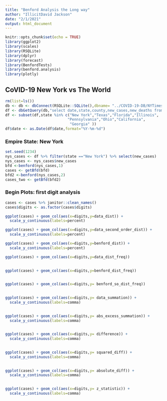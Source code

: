 ```yaml
---
title: "Benford Analysis the Long way"
author: "IllicitDavid Jackson"
date: "2/1/2021"
output: html_document
---
```


```r
knitr::opts_chunk$set(echo = TRUE)
library(ggplot2)
library(scales)
library(RSQLite)
library(dplyr)
library(forecast)
library(BenfordTests)
library(benford.analysis)
library(plotly)
```

## CoVID-19 New York vs The World

```r
rm(list=ls())
db <- db <- dbConnect(RSQLite::SQLite(),dbname= "../COVID-19-DB/NYTimes.sqlite3")
df <- dbGetQuery(db,"select date,state,county,new_cases,new_deaths from COUNTYDAILY")
df <- subset(df,state %in% c("New York","Texas","Florida","Illinois",
                            "Pennsylvania","Ohio","California",
                             "Georgia" ))
df$date <- as.Date(df$date,format="%Y-%m-%d")

```

### Empire State: New York
```r
set.seed(1234)
nys_cases <- df %>% filter(state =="New York") %>% select(new_cases)
nys_cases <- nys_cases$new_cases
bfd <-benford(nys_cases,1)
cases <- getBfd(bfd)
bfd2 <-benford(nys_cases,2)
cases_two <- getBfd(bfd2)
```

### Begin Plots: first digit analysis

```r
cases <- cases %>% janitor::clean_names()
cases$digits <- as.factor(cases$digits)
```
```r
ggplot(cases) + geom_col(aes(x=digits,y=data_dist)) +
  scale_y_continuous(labels=percent)
```
```r
ggplot(cases) + geom_col(aes(x=digits,y=data_second_order_dist)) +
  scale_y_continuous(labels=percent)
```
```r
ggplot(cases) + geom_col(aes(x=digits,y=benford_dist)) +
  scale_y_continuous(labels=percent)
```
```r
ggplot(cases) + geom_col(aes(x=digits,y=data_dist_freq)) 
  
```

```r
ggplot(cases) + geom_col(aes(x=digits,y=benford_dist_freq)) 
  
```

```r
ggplot(cases) + geom_col(aes(x=digits,y= benford_so_dist_freq))
  
```

```r
ggplot(cases) + geom_col(aes(x=digits,y= data_summation)) +
  scale_y_continuous(labels=comma)
  
```

```r
ggplot(cases) + geom_col(aes(x=digits,y= abs_excess_summation)) +
  scale_y_continuous(labels=comma)
  
```

```r
ggplot(cases) + geom_col(aes(x=digits,y= difference)) +
  scale_y_continuous(labels=comma)
  
```

```r
ggplot(cases) + geom_col(aes(x=digits,y= squared_diff)) +
  scale_y_continuous(labels=comma)
  
```

```r
ggplot(cases) + geom_col(aes(x=digits,y= absolute_diff)) +
  scale_y_continuous(labels=comma)
  
```

```r
ggplot(cases) + geom_col(aes(x=digits,y= z_statistic)) +
  scale_y_continuous(labels=comma)
  
```